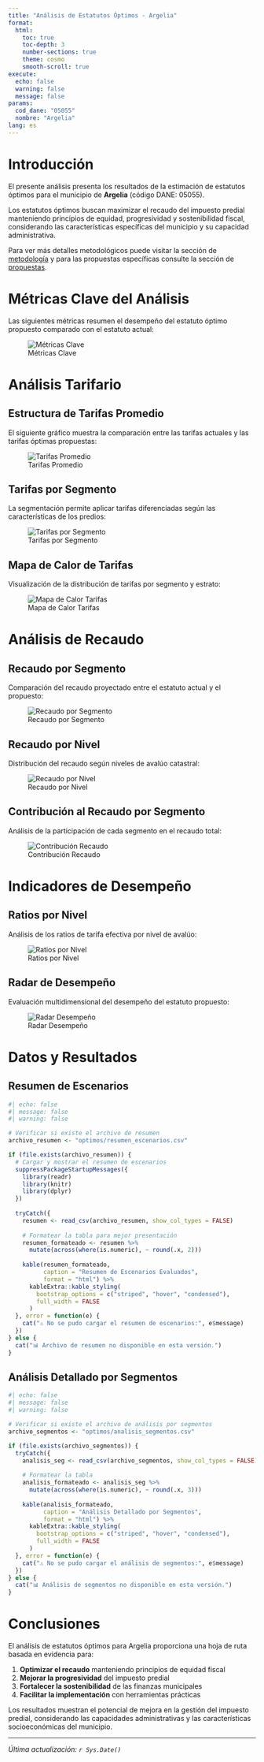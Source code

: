 ```yaml
---
title: "Análisis de Estatutos Óptimos - Argelia"
format: 
  html:
    toc: true
    toc-depth: 3
    number-sections: true
    theme: cosmo
    smooth-scroll: true
execute:
  echo: false
  warning: false
  message: false
params:
  cod_dane: "05055"
  nombre: "Argelia"
lang: es
---
```


# Introducción

El presente análisis presenta los resultados de la estimación de estatutos óptimos para el municipio de **Argelia** (código DANE: 05055). 

Los estatutos óptimos buscan maximizar el recaudo del impuesto predial manteniendo principios de equidad, progresividad y sostenibilidad fiscal, considerando las características específicas del municipio y su capacidad administrativa.

Para ver más detalles metodológicos puede visitar la sección de [metodología](optimo_metodologia.qmd) y para las propuestas específicas consulte la sección de [propuestas](optimo_propuesta.qmd).

# Métricas Clave del Análisis

Las siguientes métricas resumen el desempeño del estatuto óptimo propuesto comparado con el estatuto actual:

![Métricas Clave](optimos/05055/metricas_clave.png)

# Análisis Tarifario

## Estructura de Tarifas Promedio

El siguiente gráfico muestra la comparación entre las tarifas actuales y las tarifas óptimas propuestas:

![Tarifas Promedio](optimos/05055/tarifas_promedio.png)

## Tarifas por Segmento

La segmentación permite aplicar tarifas diferenciadas según las características de los predios:

![Tarifas por Segmento](optimos/05055/tarifas_por_segmento.png)

## Mapa de Calor de Tarifas

Visualización de la distribución de tarifas por segmento y estrato:

![Mapa de Calor Tarifas](optimos/heatmap_tarifas_segmento.png)

# Análisis de Recaudo

## Recaudo por Segmento

Comparación del recaudo proyectado entre el estatuto actual y el propuesto:

![Recaudo por Segmento](optimos/recaudo_por_segmento.png)

## Recaudo por Nivel

Distribución del recaudo según niveles de avalúo catastral:

![Recaudo por Nivel](optimos/recaudo_por_nivel.png)

## Contribución al Recaudo por Segmento

Análisis de la participación de cada segmento en el recaudo total:

![Contribución Recaudo](optimos/contribucion_recaudo_segmento.png)

# Indicadores de Desempeño

## Ratios por Nivel

Análisis de los ratios de tarifa efectiva por nivel de avalúo:

![Ratios por Nivel](optimos/ratios_por_nivel.png)

## Radar de Desempeño

Evaluación multidimensional del desempeño del estatuto propuesto:

![Radar Desempeño](optimos/radar_desempeno.png)

# Datos y Resultados

## Resumen de Escenarios

```r
#| echo: false
#| message: false
#| warning: false

# Verificar si existe el archivo de resumen
archivo_resumen <- "optimos/resumen_escenarios.csv"

if (file.exists(archivo_resumen)) {
  # Cargar y mostrar el resumen de escenarios
  suppressPackageStartupMessages({
    library(readr)
    library(knitr)
    library(dplyr)
  })
  
  tryCatch({
    resumen <- read_csv(archivo_resumen, show_col_types = FALSE)
    
    # Formatear la tabla para mejor presentación
    resumen_formateado <- resumen %>%
      mutate(across(where(is.numeric), ~ round(.x, 2)))
    
    kable(resumen_formateado, 
          caption = "Resumen de Escenarios Evaluados",
          format = "html") %>%
      kableExtra::kable_styling(
        bootstrap_options = c("striped", "hover", "condensed"),
        full_width = FALSE
      )
  }, error = function(e) {
    cat("⚠️ No se pudo cargar el resumen de escenarios:", e$message)
  })
} else {
  cat("📊 Archivo de resumen no disponible en esta versión.")
}
```

## Análisis Detallado por Segmentos

```r
#| echo: false
#| message: false
#| warning: false

# Verificar si existe el archivo de análisis por segmentos
archivo_segmentos <- "optimos/analisis_segmentos.csv"

if (file.exists(archivo_segmentos)) {
  tryCatch({
    analisis_seg <- read_csv(archivo_segmentos, show_col_types = FALSE)
    
    # Formatear la tabla
    analisis_formateado <- analisis_seg %>%
      mutate(across(where(is.numeric), ~ round(.x, 3)))
    
    kable(analisis_formateado, 
          caption = "Análisis Detallado por Segmentos",
          format = "html") %>%
      kableExtra::kable_styling(
        bootstrap_options = c("striped", "hover", "condensed"),
        full_width = FALSE
      )
  }, error = function(e) {
    cat("⚠️ No se pudo cargar el análisis de segmentos:", e$message)
  })
} else {
  cat("📊 Análisis de segmentos no disponible en esta versión.")
}
```

# Conclusiones

El análisis de estatutos óptimos para Argelia proporciona una hoja de ruta basada en evidencia para:

1. **Optimizar el recaudo** manteniendo principios de equidad fiscal
2. **Mejorar la progresividad** del impuesto predial
3. **Fortalecer la sostenibilidad** de las finanzas municipales
4. **Facilitar la implementación** con herramientas prácticas

Los resultados muestran el potencial de mejora en la gestión del impuesto predial, considerando las capacidades administrativas y las características socioeconómicas del municipio.

---

*Última actualización: `r Sys.Date()`*
